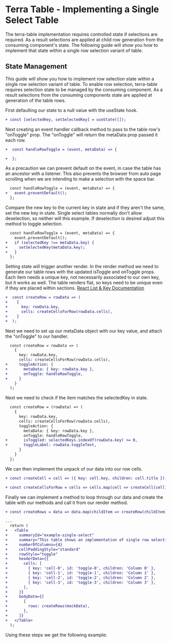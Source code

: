 
# Terra Table - Implementing a Single Select Table

The terra-table implementation requires controlled state if selections are required. As a result selections are applied at child row generation from the consuming component's state. The following guide will show you how to implement that state within a single row selection variant of table.

## State Management
This guide will show you how to implement row selection state within a single row selection variant of table. To enable row selection, terra-table requires selection state to be managed by the consuming component. As a result selections from the consuming components state are applied at generation of the table rows.

 First defaulting our state to a null value with the useState hook.
```diff
+ const [selectedKey, setSelectedKey] = useState([]);
```
Next creating an event handler callback method to pass to the table row's "onToggle" prop. The "onToggle" will return the metaData prop passed it each row.
```diff
+  const handleRowToggle = (event, metaData) => {

+  };
```
As a precaution we can prevent default on the event, in case the table has an ancestor with a listener. This also prevents the browser from auto page scrolling when we are intending to make a selection with the space bar.
```diff
  const handleRowToggle = (event, metaData) => {
+   event.preventDefault();
  };
```
Compare the new key to the current key in state and if they aren't the same, set the new key in state. Single select tables normally don't allow deselection, so neither will this example. If deselection is desired adjust this method to toggle selection.
```diff
  const handleRowToggle = (event, metaData) => {
    event.preventDefault();
+   if (selectedKey !== metaData.key) {
+     setSelectedKey(metaData.key);
+   }
  };
```
Setting state will trigger another render. In the render method we need to generate our table rows with the updated isToggle and onToggle props. Each item needs a unique key, not necessarily associated to our own key, but it works as well. The table renders flat, so keys need to be unique even if they are placed within sections.
[React List & Key Documentation](https://reactjs.org/docs/lists-and-keys.html)
```diff
+  const createRow = rowData => (
+    {
+      key: rowData.key,
+      cells: createCellsForRow(rowData.cells),
+    }
+  );
```
Next we need to set up our metaData object with our key value, and attach the "onToggle" to our handler.
```diff
  const createRow = rowData => (
    {
      key: rowData.key,
      cells: createCellsForRow(rowData.cells),
+     toggleAction: {
+       metaData: { key: rowData.key },
+       onToggle: handleRowToggle,
+     }
    }
  );
```
Next we need to check if the item matches the selectedKey in state.
```diff
  const createRow = (rowData) => (
    {
      key: rowData.key,
      cells: createCellsForRow(rowData.cells),
      toggleAction: {
        metaData: { key: rowData.key },
        onToggle: handleRowToggle,
+       isToggled: selectedKeys.indexOf(rowData.key) >= 0,
+       toggleLabel: rowData.toggleText,
      }
    }
  };
```
We can then implement the unpack of our data into our row cells.
```diff
+ const createCell = cell => ({ key: cell.key, children: cell.title });

+ const createCellsForRow = cells => cells.map(cell => createCell(cell));
```
Finally we can implement a method to loop through our data and create the table with our methods and call it from our render method.
```diff
+ const createRows = data => data.map(childItem => createRow(childItem));

...
  return (
+   <Table
+     summaryId="example-single-select"
+     summary="This table shows an implementation of single row selection."
+     numberOfColumns={4}
+     cellPaddingStyle="standard"
+     rowStyle="toggle"
+     headerData={{
+       cells: [
+         { key: 'cell-0', id: 'toggle-0', children: 'Column 0' },
+         { key: 'cell-1', id: 'toggle-1', children: 'Column 1' },
+         { key: 'cell-2', id: 'toggle-2', children: 'Column 2' },
+         { key: 'cell-3', id: 'toggle-3', children: 'Column 3' },
+       ],
+     }}
+     bodyData={[
+       {
+         rows: createRows(mockData),
+       },
+     ]}
+   </Table>
  );
```
Using these steps we get the following example:

<SingleSelectTable />
